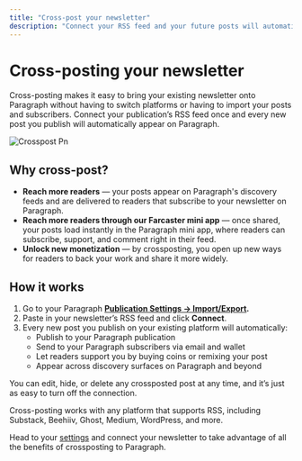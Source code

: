 ```yaml
---
title: "Cross-post your newsletter"
description: "Connect your RSS feed and your future posts will automatically publish to Paragraph, reaching more readers and growing your earnings with no extra effort."
---
```


# **Cross-posting your newsletter**

Cross-posting makes it easy to bring your existing newsletter onto Paragraph without having to switch platforms or having to import your posts and subscribers. Connect your publication’s RSS feed once and every new post you publish will automatically appear on Paragraph.

![Crosspost Pn](/images/crosspost.png)

## **Why cross-post?**

- **Reach more readers** — your posts appear on Paragraph's discovery feeds and are delivered to readers that subscribe to your newsletter on Paragraph.
- **Reach more readers through our Farcaster mini app** — once shared, your posts load instantly in the Paragraph mini app, where readers can subscribe, support, and comment right in their feed.
- **Unlock new monetization** — by crossposting, you open up new ways for readers to back your work and share it more widely.

## **How it works**

1. Go to your Paragraph [**Publication Settings → Import/Export**](https://paragraph.com/settings/publication/import-export)**.**
2. Paste in your newsletter’s RSS feed and click **Connect**.
3. Every new post you publish on your existing platform will automatically:
   - Publish to your Paragraph publication
   - Send to your Paragraph subscribers via email and wallet
   - Let readers support you by buying coins or remixing your post
   - Appear across discovery surfaces on Paragraph and beyond

You can edit, hide, or delete any crossposted post at any time, and it’s just as easy to turn off the connection.

Cross-posting works with any platform that supports RSS, including Substack, Beehiiv, Ghost, Medium, WordPress, and more.

Head to your [settings](https://paragraph.com/settings/publication/import-export) and connect your newsletter to take advantage of all the benefits of crossposting to Paragraph.